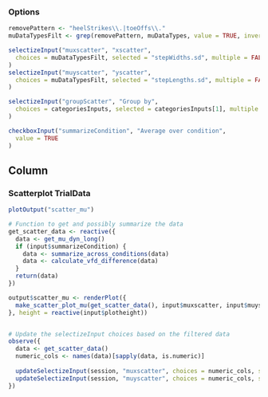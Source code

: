 ### Options
```r
removePattern <- "heelStrikes\\.|toeOffs\\."
muDataTypesFilt <- grep(removePattern, muDataTypes, value = TRUE, invert = TRUE)

selectizeInput("muxscatter", "xscatter",
  choices = muDataTypesFilt, selected = "stepWidths.sd", multiple = FALSE
)
selectizeInput("muyscatter", "yscatter",
  choices = muDataTypesFilt, selected = "stepLengths.sd", multiple = FALSE
)

selectizeInput("groupScatter", "Group by",
  choices = categoriesInputs, selected = categoriesInputs[1], multiple = FALSE
)

checkboxInput("summarizeCondition", "Average over condition",
  value = TRUE
)
```

Column
--------------------------------------------

### Scatterplot TrialData {data-height=1500}

```r
plotOutput("scatter_mu")
```

```r
# Function to get and possibly summarize the data
get_scatter_data <- reactive({
  data <- get_mu_dyn_long()
  if (input$summarizeCondition) {
    data <- summarize_across_conditions(data)
    data <- calculate_vfd_difference(data)
  }
  return(data)
})

output$scatter_mu <- renderPlot({
  make_scatter_plot_mu(get_scatter_data(), input$muxscatter, input$muyscatter, input$groupScatter, baseSize = input$baseSize)
}, height = reactive(input$plotheight))


# Update the selectizeInput choices based on the filtered data
observe({
  data <- get_scatter_data()
  numeric_cols <- names(data)[sapply(data, is.numeric)]
  
  updateSelectizeInput(session, "muxscatter", choices = numeric_cols, selected = numeric_cols[1])
  updateSelectizeInput(session, "muyscatter", choices = numeric_cols, selected = numeric_cols[2])
})

```
